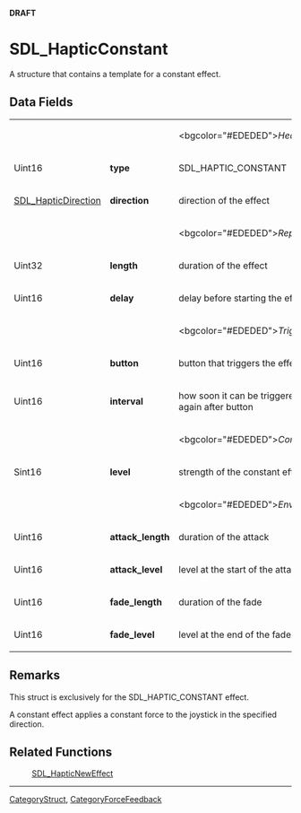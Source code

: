 <span color="red">'''DRAFT'''</span>

= SDL_HapticConstant =
A structure that contains a template for a constant effect.


== Data Fields ==
{|
|
|
|<bgcolor="#EDEDED">''Header''
|-
|Uint16
|'''type'''
|SDL_HAPTIC_CONSTANT
|-
|[[SDL_HapticDirection]]
|'''direction'''
|direction of the effect
|-
|
|
|<bgcolor="#EDEDED">''Replay''
|-
|Uint32
|'''length'''
|duration of the effect
|-
|Uint16
|'''delay'''
|delay before starting the effect
|-
|
|
|<bgcolor="#EDEDED">''Trigger''
|-
|Uint16
|'''button'''
|button that triggers the effect
|-
|Uint16
|'''interval'''
|how soon it can be triggered again after button
|-
|
|
|<bgcolor="#EDEDED">''Constant''
|-
|Sint16
|'''level'''
|strength of the constant effect
|-
|
|
|<bgcolor="#EDEDED">''Envelope''
|-
|Uint16
|'''attack_length'''
|duration of the attack
|-
|Uint16
|'''attack_level'''
|level at the start of the attack
|-
|Uint16
|'''fade_length'''
|duration of the fade
|-
|Uint16
|'''fade_level'''
|level at the end of the fade
|}

== Remarks ==
This struct is exclusively for the SDL_HAPTIC_CONSTANT effect.

A constant effect applies a constant force to the joystick in the specified direction.

== Related Functions ==
:[[SDL_HapticNewEffect]]

----
[[CategoryStruct]], [[CategoryForceFeedback]]
